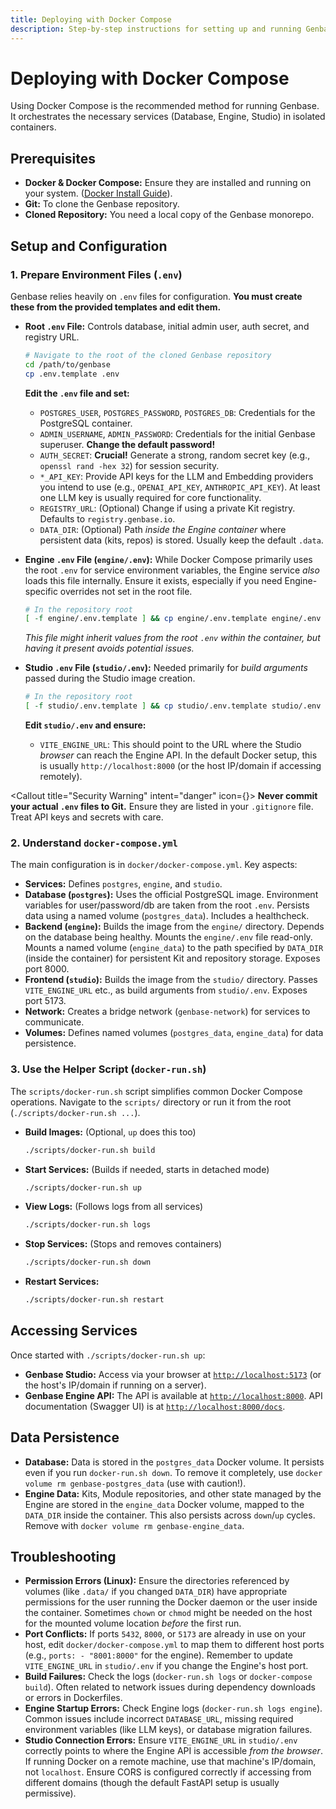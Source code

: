```yaml
---
title: Deploying with Docker Compose
description: Step-by-step instructions for setting up and running Genbase using Docker and Docker Compose.
---
```



# Deploying with Docker Compose <ContainerIcon className="inline-block h-5 w-5 align-text-bottom" />

Using Docker Compose is the recommended method for running Genbase. It orchestrates the necessary services (Database, Engine, Studio) in isolated containers.

## Prerequisites

*   **Docker & Docker Compose:** Ensure they are installed and running on your system. ([Docker Install Guide](https://docs.docker.com/get-docker/)).
*   **Git:** To clone the Genbase repository.
*   **Cloned Repository:** You need a local copy of the Genbase monorepo.

## Setup and Configuration

<Steps>

### 1. Prepare Environment Files (`.env`)

Genbase relies heavily on `.env` files for configuration. **You must create these from the provided templates and edit them.**

*   **Root `.env` File:** Controls database, initial admin user, auth secret, and registry URL.
    ```bash {{ title: "Terminal" }}
    # Navigate to the root of the cloned Genbase repository
    cd /path/to/genbase
    cp .env.template .env
    ```
    **Edit the `.env` file and set:**
    *   `POSTGRES_USER`, `POSTGRES_PASSWORD`, `POSTGRES_DB`: Credentials for the PostgreSQL container.
    *   `ADMIN_USERNAME`, `ADMIN_PASSWORD`: Credentials for the initial Genbase superuser. **Change the default password!**
    *   `AUTH_SECRET`: **Crucial!** Generate a strong, random secret key (e.g., `openssl rand -hex 32`) for session security.
    *   `*_API_KEY`: Provide API keys for the LLM and Embedding providers you intend to use (e.g., `OPENAI_API_KEY`, `ANTHROPIC_API_KEY`). At least one LLM key is usually required for core functionality.
    *   `REGISTRY_URL`: (Optional) Change if using a private Kit registry. Defaults to `registry.genbase.io`.
    *   `DATA_DIR`: (Optional) Path *inside the Engine container* where persistent data (kits, repos) is stored. Usually keep the default `.data`.

*   **Engine `.env` File (`engine/.env`):** While Docker Compose primarily uses the root `.env` for service environment variables, the Engine service *also* loads this file internally. Ensure it exists, especially if you need Engine-specific overrides not set in the root file.
    ```bash {{ title: "Terminal" }}
    # In the repository root
    [ -f engine/.env.template ] && cp engine/.env.template engine/.env
    ```
    *This file might inherit values from the root `.env` within the container, but having it present avoids potential issues.*

*   **Studio `.env` File (`studio/.env`):** Needed primarily for *build arguments* passed during the Studio image creation.
    ```bash {{ title: "Terminal" }}
    # In the repository root
    [ -f studio/.env.template ] && cp studio/.env.template studio/.env
    ```
    **Edit `studio/.env` and ensure:**
    *   `VITE_ENGINE_URL`: This should point to the URL where the Studio *browser* can reach the Engine API. In the default Docker setup, this is usually `http://localhost:8000` (or the host IP/domain if accessing remotely).

<Callout title="Security Warning" intent="danger" icon={<AlertTriangleIcon />}>
    **Never commit your actual `.env` files to Git.** Ensure they are listed in your `.gitignore` file. Treat API keys and secrets with care.
</Callout>

### 2. Understand `docker-compose.yml`

The main configuration is in `docker/docker-compose.yml`. Key aspects:

*   **Services:** Defines `postgres`, `engine`, and `studio`.
*   **Database (`postgres`):** Uses the official PostgreSQL image. Environment variables for user/password/db are taken from the root `.env`. Persists data using a named volume (`postgres_data`). Includes a healthcheck.
*   **Backend (`engine`):** Builds the image from the `engine/` directory. Depends on the database being healthy. Mounts the `engine/.env` file read-only. Mounts a named volume (`engine_data`) to the path specified by `DATA_DIR` (inside the container) for persistent Kit and repository storage. Exposes port 8000.
*   **Frontend (`studio`):** Builds the image from the `studio/` directory. Passes `VITE_ENGINE_URL` etc., as build arguments from `studio/.env`. Exposes port 5173.
*   **Network:** Creates a bridge network (`genbase-network`) for services to communicate.
*   **Volumes:** Defines named volumes (`postgres_data`, `engine_data`) for data persistence.

### 3. Use the Helper Script (`docker-run.sh`)

The `scripts/docker-run.sh` script simplifies common Docker Compose operations. Navigate to the `scripts/` directory or run it from the root (`./scripts/docker-run.sh ...`).

*   **Build Images:** (Optional, `up` does this too)
    ```bash {{ title: "Terminal" }}
    ./scripts/docker-run.sh build
    ```
*   **Start Services:** (Builds if needed, starts in detached mode)
    ```bash {{ title: "Terminal" }}
    ./scripts/docker-run.sh up
    ```
*   **View Logs:** (Follows logs from all services)
    ```bash {{ title: "Terminal" }}
    ./scripts/docker-run.sh logs
    ```
*   **Stop Services:** (Stops and removes containers)
    ```bash {{ title: "Terminal" }}
    ./scripts/docker-run.sh down
    ```
*   **Restart Services:**
    ```bash {{ title: "Terminal" }}
    ./scripts/docker-run.sh restart
    ```

</Steps>

## Accessing Services

Once started with `./scripts/docker-run.sh up`:

*   **Genbase Studio:** Access via your browser at [`http://localhost:5173`](http://localhost:5173) (or the host's IP/domain if running on a server).
*   **Genbase Engine API:** The API is available at [`http://localhost:8000`](http://localhost:8000). API documentation (Swagger UI) is at [`http://localhost:8000/docs`](http://localhost:8000/docs).

## Data Persistence

*   **Database:** Data is stored in the `postgres_data` Docker volume. It persists even if you run `docker-run.sh down`. To remove it completely, use `docker volume rm genbase-postgres_data` (use with caution!).
*   **Engine Data:** Kits, Module repositories, and other state managed by the Engine are stored in the `engine_data` Docker volume, mapped to the `DATA_DIR` inside the container. This also persists across `down`/`up` cycles. Remove with `docker volume rm genbase-engine_data`.

## Troubleshooting

*   **Permission Errors (Linux):** Ensure the directories referenced by volumes (like `.data/` if you changed `DATA_DIR`) have appropriate permissions for the user running the Docker daemon or the user inside the container. Sometimes `chown` or `chmod` might be needed on the host for the mounted volume location *before* the first run.
*   **Port Conflicts:** If ports `5432`, `8000`, or `5173` are already in use on your host, edit `docker/docker-compose.yml` to map them to different host ports (e.g., `ports: - "8001:8000"` for the engine). Remember to update `VITE_ENGINE_URL` in `studio/.env` if you change the Engine's host port.
*   **Build Failures:** Check the logs (`docker-run.sh logs` or `docker-compose build`). Often related to network issues during dependency downloads or errors in Dockerfiles.
*   **Engine Startup Errors:** Check Engine logs (`docker-run.sh logs engine`). Common issues include incorrect `DATABASE_URL`, missing required environment variables (like LLM keys), or database migration failures.
*   **Studio Connection Errors:** Ensure `VITE_ENGINE_URL` in `studio/.env` correctly points to where the Engine API is accessible *from the browser*. If running Docker on a remote machine, use that machine's IP/domain, not `localhost`. Ensure CORS is configured correctly if accessing from different domains (though the default FastAPI setup is usually permissive).